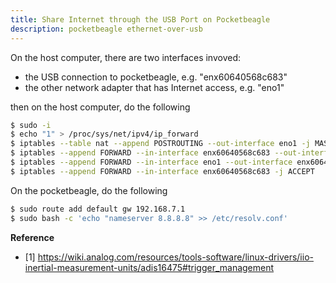 ```yaml
---
title: Share Internet through the USB Port on Pocketbeagle
description: pocketbeagle ethernet-over-usb
---
```


On the host computer, there are two interfaces invoved: 

* the USB connection to pocketbeagle, e.g. "enx60640568c683"
* the other network adapter that has Internet access, e.g. "eno1"

then on the host computer, do the following

```bash
$ sudo -i
$ echo "1" > /proc/sys/net/ipv4/ip_forward
$ iptables --table nat --append POSTROUTING --out-interface eno1 -j MASQUERADE
$ iptables --append FORWARD --in-interface enx60640568c683 --out-interface eno1 -j ACCEPT
$ iptables --append FORWARD --in-interface eno1 --out-interface enx60640568c683 -m state --state RELATED,ESTABLISHED -j ACCEPT
$ iptables --append FORWARD --in-interface enx60640568c683 -j ACCEPT
```

On the pocketbeagle, do the following

```bash
$ sudo route add default gw 192.168.7.1
$ sudo bash -c 'echo "nameserver 8.8.8.8" >> /etc/resolv.conf'
```

**Reference**

* [1] https://wiki.analog.com/resources/tools-software/linux-drivers/iio-inertial-measurement-units/adis16475#trigger_management